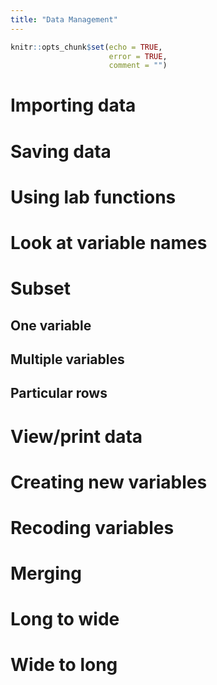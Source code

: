 ```yaml
---
title: "Data Management"
---
```


```r
knitr::opts_chunk$set(echo = TRUE,
                      error = TRUE,
                      comment = "")
```

# Importing data

# Saving data

# Using lab functions

# Look at variable names

# Subset

## One variable

## Multiple variables

## Particular rows

# View/print data

# Creating new variables

# Recoding variables

# Merging

# Long to wide

# Wide to long
